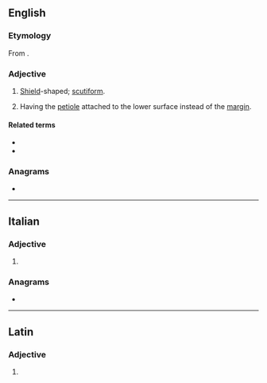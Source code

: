 ==English==

===Etymology===
From {{af|en|πέλτη|lang1=grc|-ate}}.

===Adjective===
{{en-adj}}

# [[shield|Shield]]-shaped; [[scutiform]].
# {{lb|en|botany|of leaves}} Having the [[petiole]] attached to the lower surface instead of the [[margin]].

====Related terms====
* {{l|en|peltately}}
* {{l|en|perfoliate}}

===Anagrams===
* {{anagrams|en|a=aeelptt|palette}}

----

==Italian==

===Adjective===
{{head|it|adjective form}}

# {{feminine plural of|it|peltato}}

===Anagrams===
* {{anagrams|it|a=aeelptt|palette}}

----

==Latin==

===Adjective===
{{la-adj-form|peltāte}}

# {{inflection of|la|peltātus||voc|m|s}}